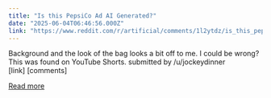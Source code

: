 ```yaml
---
title: "Is this PepsiCo Ad AI Generated?"
date: "2025-06-04T06:46:56.000Z"
link: "https://www.reddit.com/r/artificial/comments/1l2ytdz/is_this_pepsico_ad_ai_generated/"
---
```


Background and the look of the bag looks a bit off to me. I could be wrong? This was found on YouTube Shorts. 
    submitted by    /u/jockeydinner  
 [link]   [comments]

[Read more](https://www.reddit.com/r/artificial/comments/1l2ytdz/is_this_pepsico_ad_ai_generated/)

